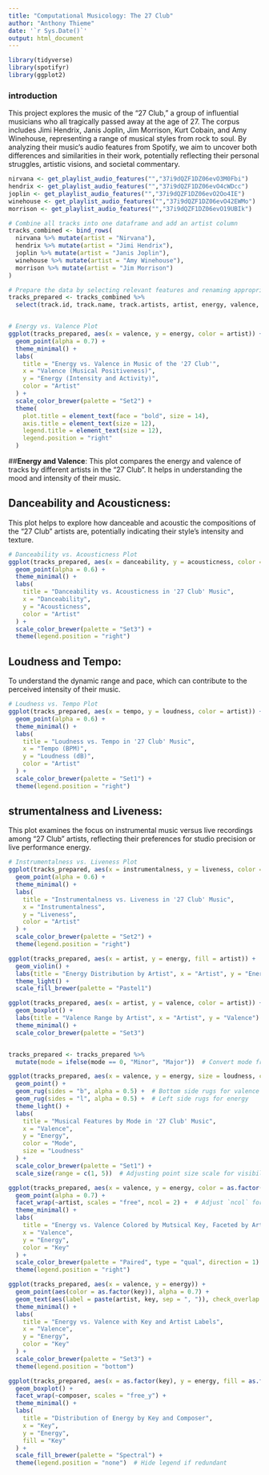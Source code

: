 ```yaml
---
title: "Computational Musicology: The 27 Club"
author: "Anthony Thieme"
date: '`r Sys.Date()`'
output: html_document
---
```


```r
library(tidyverse)
library(spotifyr)
library(ggplot2)
```

### introduction
This project explores the music of the "27 Club," a group of influential musicians who all tragically passed away at the age of 27. The corpus includes Jimi Hendrix, Janis Joplin, Jim Morrison, Kurt Cobain, and Amy Winehouse, representing a range of musical styles from rock to soul. By analyzing their music's audio features from Spotify, we aim to uncover both differences and similarities in their work, potentially reflecting their personal struggles, artistic visions, and societal commentary.

```r

nirvana <- get_playlist_audio_features("","37i9dQZF1DZ06evO3M0Fbi")
hendrix <- get_playlist_audio_features("","37i9dQZF1DZ06evO4cWDcc")
joplin <- get_playlist_audio_features("","37i9dQZF1DZ06evO2Oo4IE")
winehouse <- get_playlist_audio_features("","37i9dQZF1DZ06evO42EWMo")
morrison <- get_playlist_audio_features("","37i9dQZF1DZ06evO19UBIk")

# Combine all tracks into one dataframe and add an artist column
tracks_combined <- bind_rows(
  nirvana %>% mutate(artist = "Nirvana"),
  hendrix %>% mutate(artist = "Jimi Hendrix"),
  joplin %>% mutate(artist = "Janis Joplin"),
  winehouse %>% mutate(artist = "Amy Winehouse"),
  morrison %>% mutate(artist = "Jim Morrison")
)

# Prepare the data by selecting relevant features and renaming appropriately
tracks_prepared <- tracks_combined %>%
  select(track.id, track.name, track.artists, artist, energy, valence, tempo, instrumentalness, danceability, acousticness, liveness, loudness, speechiness, time_signature, mode, key)



```

```r
# Energy vs. Valence Plot
ggplot(tracks_prepared, aes(x = valence, y = energy, color = artist)) +
  geom_point(alpha = 0.7) +
  theme_minimal() +
  labs(
    title = "Energy vs. Valence in Music of the '27 Club'",
    x = "Valence (Musical Positiveness)",
    y = "Energy (Intensity and Activity)",
    color = "Artist"
  ) +
  scale_color_brewer(palette = "Set2") +
  theme(
    plot.title = element_text(face = "bold", size = 14),
    axis.title = element_text(size = 12),
    legend.title = element_text(size = 12),
    legend.position = "right"
  )
```



##**Energy and Valence**: 
This plot compares the energy and valence of tracks by different artists in the "27 Club". It helps in understanding the mood and intensity of their music.

## Danceability and Acousticness: 
This plot helps to explore how danceable and acoustic the compositions of the "27 Club" artists are, potentially indicating their style's intensity and texture.

```r
# Danceability vs. Acousticness Plot
ggplot(tracks_prepared, aes(x = danceability, y = acousticness, color = artist)) +
  geom_point(alpha = 0.6) +
  theme_minimal() +
  labs(
    title = "Danceability vs. Acousticness in '27 Club' Music",
    x = "Danceability",
    y = "Acousticness",
    color = "Artist"
  ) +
  scale_color_brewer(palette = "Set3") +
  theme(legend.position = "right")

```

## Loudness and Tempo: 
To understand the dynamic range and pace, which can contribute to the perceived intensity of their music.

``` r
# Loudness vs. Tempo Plot
ggplot(tracks_prepared, aes(x = tempo, y = loudness, color = artist)) +
  geom_point(alpha = 0.6) +
  theme_minimal() +
  labs(
    title = "Loudness vs. Tempo in '27 Club' Music",
    x = "Tempo (BPM)",
    y = "Loudness (dB)",
    color = "Artist"
  ) +
  scale_color_brewer(palette = "Set1") +
  theme(legend.position = "right")

```

## strumentalness and Liveness: 
This plot examines the focus on instrumental music versus live recordings among "27 Club" artists, reflecting their preferences for studio precision or live performance energy.
``` r
# Instrumentalness vs. Liveness Plot
ggplot(tracks_prepared, aes(x = instrumentalness, y = liveness, color = artist)) +
  geom_point(alpha = 0.6) +
  theme_minimal() +
  labs(
    title = "Instrumentalness vs. Liveness in '27 Club' Music",
    x = "Instrumentalness",
    y = "Liveness",
    color = "Artist"
  ) +
  scale_color_brewer(palette = "Set2") +
  theme(legend.position = "right")

```


```r
ggplot(tracks_prepared, aes(x = artist, y = energy, fill = artist)) +
  geom_violin() +
  labs(title = "Energy Distribution by Artist", x = "Artist", y = "Energy") +
  theme_light() +
  scale_fill_brewer(palette = "Pastel1")

```

```r

ggplot(tracks_prepared, aes(x = artist, y = valence, color = artist)) +
  geom_boxplot() +
  labs(title = "Valence Range by Artist", x = "Artist", y = "Valence") +
  theme_minimal() +
  scale_color_brewer(palette = "Set3")



```


```r
tracks_prepared <- tracks_prepared %>%
  mutate(mode = ifelse(mode == 0, "Minor", "Major"))  # Convert mode from numeric to a more readable format

ggplot(tracks_prepared, aes(x = valence, y = energy, size = loudness, color = mode)) +
  geom_point() +
  geom_rug(sides = "b", alpha = 0.5) +  # Bottom side rugs for valence
  geom_rug(sides = "l", alpha = 0.5) +  # Left side rugs for energy
  theme_light() +
  labs(
    title = "Musical Features by Mode in '27 Club' Music",
    x = "Valence",
    y = "Energy",
    color = "Mode",
    size = "Loudness"
  ) +
  scale_color_brewer(palette = "Set1") +
  scale_size(range = c(1, 5))  # Adjusting point size scale for visibility

```


```r
ggplot(tracks_prepared, aes(x = valence, y = energy, color = as.factor(key))) +
  geom_point(alpha = 0.7) +
  facet_wrap(~artist, scales = "free", ncol = 2) +  # Adjust `ncol` for layout preferences
  theme_minimal() +
  labs(
    title = "Energy vs. Valence Colored by Mutsical Key, Faceted by Artist",
    x = "Valence",
    y = "Energy",
    color = "Key"
  ) +
  scale_color_brewer(palette = "Paired", type = "qual", direction = 1) +
  theme(legend.position = "right")


```


```r
ggplot(tracks_prepared, aes(x = valence, y = energy)) +
  geom_point(aes(color = as.factor(key)), alpha = 0.7) +
  geom_text(aes(label = paste(artist, key, sep = ", ")), check_overlap = TRUE, vjust = -1, size = 2.5) +
  theme_minimal() +
  labs(
    title = "Energy vs. Valence with Key and Artist Labels",
    x = "Valence",
    y = "Energy",
    color = "Key"
  ) +
  scale_color_brewer(palette = "Set3") +
  theme(legend.position = "bottom")


```

```r

ggplot(tracks_prepared, aes(x = as.factor(key), y = energy, fill = as.factor(key))) +
  geom_boxplot() +
  facet_wrap(~composer, scales = "free_y") +
  theme_minimal() +
  labs(
    title = "Distribution of Energy by Key and Composer",
    x = "Key",
    y = "Energy",
    fill = "Key"
  ) +
  scale_fill_brewer(palette = "Spectral") +
  theme(legend.position = "none")  # Hide legend if redundant


```